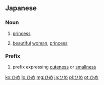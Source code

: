 ==Japanese==

===Noun===
{{ja-noun|h|rom=hime}}

# {{ja-def|姫}} [[princess]]
# {{ja-def|媛}} [[beautiful]] [[woman]], [[princess]]

===Prefix===
{{ja-pos|h|prefix|rom=hime-}}
# {{ja-def|姫}} prefix expressing [[cuteness]] or [[smallness]]

[[ko:ひめ]]
[[lo:ひめ]]
[[mg:ひめ]]
[[ja:ひめ]]
[[pl:ひめ]]
[[pt:ひめ]]
